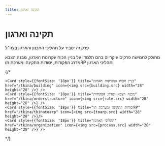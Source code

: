 ```yaml
---
title: תקינה וארגון
---
```



# תקינה וארגון

פרק זה יסביר על תהליכי התכנון והארגון בצה"ל

מחולק לחמישה פרקים עיקריים בהם תלמדו על בניין הכוח עקרונות הארגון, מבנה הצבא מדרג הפקודות, יסודות התקינה ומערכת תוRP ותהליכי הארגון

{/* <Cards>

    <Card style={{fontSize: '18px'}} title="בניין הכוח ועקרונות הארגון" href="/tkina/building" icon={<img src={building.src} width="28" height="28" />} />
    <Card style={{fontSize: '18px'}} title="מבנה הצבא ומדרג הפקודות" href="/tkina/orderstructure" icon={<img src={rule.src} width="28" height="28" />} />
    <Card style={{fontSize: '18px'}} title="יסודות התקינה ומערכת תוRP" href="/tkina/tkinatoarp" icon={<img src={toarp.src} width="28" height="28" />}/>
    <Card style={{fontSize: '18px'}} title="תהליכי הארגון" href="/tkina/organization" icon={<img src={process.src} width="28" height="28" />} />
    
</Cards> */}

<App />

